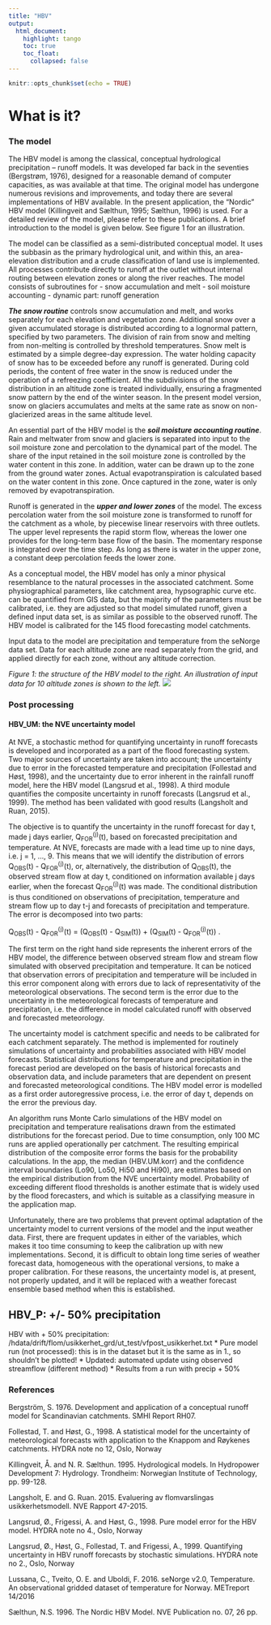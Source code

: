 ```yaml
---
title: "HBV"
output: 
  html_document:
    highlight: tango
    toc: true
    toc_float:
      collapsed: false
---
```


```r
knitr::opts_chunk$set(echo = TRUE)
```


# What is it?
### The model

The HBV model is among the classical, conceptual hydrological precipitation – runoff models. It was developed far back in the seventies (Bergstrøm, 1976), designed for a reasonable demand of computer capacities, as was available at that time. The original model has undergone numerous revisions and improvements, and today there are several implementations of HBV available. In the present application, the “Nordic” HBV model (Killingveit and Sælthun, 1995; Sælthun, 1996) is used. For a detailed review of the model, please refer to these publications. A brief introduction to the model is given below. See figure 1 for an illustration.

The model can be classified as a semi-distributed conceptual model. It uses the subbasin as the primary hydrological unit, and within this, an area-elevation distribution and a crude classification of land use is implemented. All processes contribute directly to runoff at the outlet without internal routing between elevation zones or along the river reaches. The model consists of subroutines for 
-	snow accumulation and melt 
-	soil moisture accounting
-	dynamic part: runoff generation

***The snow routine*** controls snow accumulation and melt, and works separately for each elevation and vegetation zone. Additional snow over a given accumulated storage is distributed according to a lognormal pattern, specified by two parameters. The division of rain from snow and melting from non-melting is controlled by threshold temperatures. Snow melt is estimated by a simple degree-day expression. The water holding capacity of snow has to be exceeded before any runoff is generated. During cold periods, the content of free water in the snow is reduced under the operation of a refreezing coefficient. All the subdivisions of the snow distribution in an altitude zone is treated individually, ensuring a fragmented snow pattern by the end of the winter season. In the present model version, snow on glaciers accumulates and melts at the same rate as snow on non-glacierized areas in the same altitude level.

An essential part of the HBV model is the ***soil moisture accounting routine***. Rain and meltwater from snow and glaciers is separated into input to the soil moisture zone and percolation to the dynamical part of the model. The share of the input retained in the soil moisture zone is controlled by the water content in this zone. In addition, water can be drawn up to the zone from the ground water zones. Actual evapotranspiration is calculated based on the water content in this zone. Once captured in the zone, water is only removed by evapotranspiration.

Runoff is generated in the ***upper and lower zones*** of the model. The excess percolation water from the soil moisture zone is transformed to runoff for the catchment as a whole, by piecewise linear reservoirs with three outlets. The upper level represents the rapid storm flow, whereas the lower one provides for the long-term base flow of the basin. The momentary response is integrated over the time step. As long as there is water in the upper zone, a constant deep percolation feeds the lower zone.

As a conceptual model, the HBV model has only a minor physical resemblance to the natural processes in the associated catchment. Some physiographical parameters, like catchment area, hypsographic curve etc. can be quantified from GIS data, but the majority of the parameters must be calibrated, i.e. they are adjusted so that model simulated runoff, given a defined input data set, is as similar as possible to the observed runoff. The HBV model is calibrated for the 145 flood forecasting model catchments.

Input data to the model are precipitation and temperature from the seNorge data set. Data for each altitude zone are read separately from the grid, and applied directly for each zone, without any altitude correction.

*Figure 1: the structure of the HBV model to the right. An illustration of input data for 10 altitude zones is shown to the left.* ![](images/HBV_struktur.JPG)

### Post processing
#### HBV_UM: the NVE uncertainty model

At NVE, a stochastic method for quantifying uncertainty in runoff forecasts is developed and incorporated as a part of the flood forecasting system. Two major sources of uncertainty are taken into account; the uncertainty due to error in the forecasted temperature and precipitation (Follestad and Høst, 1998), and the uncertainty due to error inherent in the rainfall runoff model, here the HBV model (Langsrud et al., 1998). A third module quantifies the composite uncertainty in runoff forecasts (Langsrud et al., 1999). The method has been validated with good results (Langsholt and Ruan, 2015).

The objective is to quantify the uncertainty in the runoff forecast for day t, made j days earlier, Q<sub>FOR</sub><sup>(j)</sup>(t), based on forecasted precipitation and temperature. At NVE, forecasts are made with a lead time up to nine days, i.e. j = 1, …, 9. This means that we will identify the distribution of errors Q<sub>OBS</sub>(t) - Q<sub>FOR</sub><sup>(j)</sup>(t), or, alternatively, the distribution of Q<sub>OBS</sub>(t), the observed stream flow at day t, conditioned on information available j days earlier, when the forecast Q<sub>FOR</sub><sup>(j)</sup>(t) was made. The conditional distribution is thus conditioned on observations of precipitation, temperature and stream flow up to day t-j and forecasts of precipitation and temperature. The error is decomposed into two parts:

Q<sub>OBS</sub>(t) - Q<sub>FOR</sub><sup>(j)</sup>(t) = (Q<sub>OBS</sub>(t) - Q<sub>SIM</sub>(t)) + (Q<sub>SIM</sub>(t) - Q<sub>FOR</sub><sup>(j)</sup>(t)) .

The first term on the right hand side represents the inherent errors of the HBV model, the difference between observed stream flow and stream flow simulated with observed precipitation and temperature. It can be noticed that observation errors of precipitation and temperature will be included in this error component along with errors due to lack of representativity of the meteorological observations. The second term is the error due to the uncertainty in the meteorological forecasts of temperature and precipitation, i.e. the difference in model calculated runoff with observed and forecasted meteorology.

The uncertainty model is catchment specific and needs to be calibrated for each catchment separately. The method is implemented for routinely simulations of uncertainty and probabilities associated with HBV model forecasts. Statistical distributions for temperature and precipitation in the forecast period are developed on the basis of historical forecasts and observation data, and include parameters that are dependent on present and forecasted meteorological conditions. The HBV model error is modelled as a first order autoregressive process, i.e. the error of day t, depends on the error the previous day.

An algorithm runs Monte Carlo simulations of the HBV model on precipitation and temperature realisations drawn from the estimated distributions for the forecast period. Due to time consumption, only 100 MC runs are applied operationally per catchment. The resulting empirical distribution of the composite error forms the basis for the probability calculations. In the app, the median (HBV.UM.korr) and the confidence interval boundaries (Lo90, Lo50, Hi50 and Hi90), are estimates based on the empirical distribution from the NVE uncertainty model. Probability of exceeding different flood thresholds is another estimate that is widely used by the flood forecasters, and which is suitable as a classifying measure in the application map.

Unfortunately, there are two problems that prevent optimal adaptation of the uncertainty model to current versions of the model and the input weather data. First, there are frequent updates in either of the variables, which makes it too time consuming to keep the calibration up with new implementations. Second, it is difficult to obtain long time series of weather forecast data, homogeneous with the operational versions, to make a proper calibration. For these reasons, the uncertainty model is, at present, not properly updated, and it will be replaced with a weather forecast ensemble based method when this is established.

## HBV_P: +/- 50% precipitation

HBV with + 50% precipitation: /hdata/drift/flom/usikkerhet_grd/ut_test/vfpost_usikkerhet.txt
 * Pure model run (not processed): this is in the dataset but it is the same as in 1., so shouldn't be plotted!
 * Updated: automated update using observed streamflow (different method)
 * Results from a run with precip + 50%

### References

Bergström, S. 1976. Development and application of a conceptual runoff model for Scandinavian catchments. SMHI Report RH07. 

Follestad, T. and Høst, G., 1998. A statistical model for the uncertainty of meteorological forecasts with application to the Knappom and Røykenes catchments. HYDRA note no 12, Oslo, Norway

Killingveit, Å. and N. R. Sælthun. 1995. Hydrological models. In Hydropower Development 7: Hydrology. Trondheim: Norwegian Institute of Technology, pp. 99-128.

Langsholt, E. and G. Ruan. 2015. Evaluering av flomvarslingas usikkerhetsmodell. NVE Rapport 47-2015.

Langsrud, Ø., Frigessi, A. and Høst, G., 1998. Pure model error for the HBV model. HYDRA note no 4., Oslo, Norway

Langsrud, Ø., Høst, G., Follestad, T. and Frigessi, A., 1999. Quantifying uncertainty in HBV runoff forecasts by stochastic simulations. HYDRA note no 2., Oslo, Norway

Lussana, C., Tveito, O. E. and Uboldi, F. 2016. seNorge v2.0, Temperature. An observational gridded dataset of temperature for Norway. METreport 14/2016

Sælthun, N.S. 1996. The Nordic HBV Model. NVE Publication no. 07, 26 pp.




